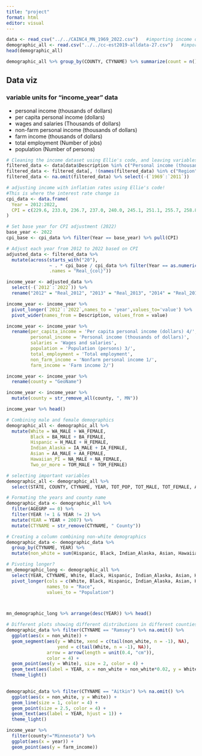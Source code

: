 ```yaml
---
title: "project"
format: html
editor: visual
---
```


```r
data <- read_csv("../../CAINC4_MN_1969_2022.csv")   #importing income dataset
demographic_all <- read.csv("../../cc-est2019-alldata-27.csv")   #importing demographic dataset
head(demographic_all)

demographic_all %>% group_by(COUNTY, CTYNAME) %>% summarize(count = n())
```

## Data viz

### variable units for "income_year" data

-   personal income (thousands of dollars)
-   per capita personal income (dollars)
-   wages and salaries (Thousands of dollars)
-   non-farm personal income (thousands of dollars)
-   farm income (thousands of dollars)
-   total employment (Number of jobs)
-   population (Number of persons)

```r

# Cleaning the income dataset using Ellie's code, and leaving variables 
filtered_data <- data[data$Description %in% c("Personal income (thousands of dollars)", "Per capita personal income (dollars) 4/", "Wages and salaries", "Nonfarm personal income 1/", "Farm income 2/", "Total employment", "Population (persons) 3/"), ]
filtered_data <- filtered_data[, !(names(filtered_data) %in% c("Region", "LineCode", "TableName", "Unit", "IndustryClassification"))]
filtered_data <- na.omit(filtered_data) %>% select(-(`1969`:`2011`))

# adjusting income with inflation rates using Ellie's code!
#This is where the interest rate change is
cpi_data <- data.frame(
  Year = 2012:2022,
  CPI = c(229.6, 233.0, 236.7, 237.0, 240.0, 245.1, 251.1, 255.7, 258.8, 271.0, 292.7) 
)

# Set base year for CPI adjustment (2022)
base_year <- 2022
cpi_base <- cpi_data %>% filter(Year == base_year) %>% pull(CPI)

# Adjust each year from 2012 to 2022 based on CPI
adjusted_data <- filtered_data %>%
  mutate(across(starts_with("20"), 
                ~ . * cpi_base / cpi_data %>% filter(Year == as.numeric(substring(cur_column(), 1, 4))) %>% pull(CPI),
                .names = "Real_{col}"))

income_year <- adjusted_data %>% 
  select(-(`2012`:`2022`)) %>% 
  rename("2012" = "Real_2012", "2013" = "Real_2013", "2014" = "Real_2014", "2015" = "Real_2015", "2016" = "Real_2016", "2017" = "Real_2017", "2018" = "Real_2018", "2019" = "Real_2019", "2020" = "Real_2020", "2021" = "Real_2021", "2022" = "Real_2022")

income_year <- income_year %>% 
  pivot_longer(`2012`:`2022`,names_to = 'year',values_to='value') %>%
  pivot_wider(names_from = Description, values_from = value)

income_year <- income_year %>% 
  rename(per_capita_income = 'Per capita personal income (dollars) 4/',
         personal_income = 'Personal income (thousands of dollars)',
         salaries = 'Wages and salaries',
         population = 'Population (persons) 3/',
         total_employment = 'Total employment',
         non_farm_income = 'Nonfarm personal income 1/',
         farm_income = 'Farm income 2/')

income_year <- income_year %>% 
  rename(county = "GeoName")

income_year <- income_year %>% 
  mutate(county = str_remove_all(county, ", MN"))

income_year %>% head()

```

```r
# Combining male and female demographics
demographic_all <- demographic_all %>%
  mutate(White = WA_MALE + WA_FEMALE,
         Black = BA_MALE + BA_FEMALE,
         Hispanic = H_MALE + H_FEMALE,
         Indian_Alaska = IA_MALE + IA_FEMALE,
         Asian = AA_MALE + AA_FEMALE,
         Hawaiian_PI = NA_MALE + NA_FEMALE,
         Two_or_more = TOM_MALE + TOM_FEMALE)

# selecting important variables
demographic_all <- demographic_all %>% 
  select(STATE, COUNTY, CTYNAME, YEAR, TOT_POP, TOT_MALE, TOT_FEMALE, AGEGRP, White, Black, Hispanic, Indian_Alaska, Asian, Hawaiian_PI, Two_or_more)

# Formating the years and county name
demographic_data <- demographic_all %>% 
  filter(AGEGRP == 0) %>% 
  filter(YEAR != 1 & YEAR != 2) %>% 
  mutate(YEAR = YEAR + 2007) %>%
  mutate(CTYNAME = str_remove(CTYNAME, " County")) 

# Creating a column combining non-white demographics
demographic_data <- demographic_data %>% 
  group_by(CTYNAME, YEAR) %>% 
  mutate(non_white = sum(Hispanic, Black, Indian_Alaska, Asian, Hawaiian_PI, Two_or_more)) %>%   select(-AGEGRP, -STATE)

```

```r
# Pivoting longer?
mn_demographic_long <- demographic_all %>%
  select(YEAR, CTYNAME, White, Black, Hispanic, Indian_Alaska, Asian, Hawaiian_PI, Two_or_more) %>%
  pivot_longer(cols = c(White, Black, Hispanic, Indian_Alaska, Asian, Hawaiian_PI, Two_or_more),
               names_to = "Race",
               values_to = "Population")



mn_demographic_long %>% arrange(desc(YEAR)) %>% head()
```

```r
# Different plots showing different distributions in different counties filtered
demographic_data %>% filter(CTYNAME == "Ramsey") %>% na.omit() %>% 
  ggplot(aes(x = non_white)) +
  geom_segment(aes(y = White, xend = c(tail(non_white, n = -1), NA), 
                   yend = c(tail(White, n = -1), NA)),
               arrow = arrow(length = unit(0.4, "cm")),
               color = 4) +
  geom_point(aes(y = White), size = 2, color = 4) +
  geom_text(aes(label = YEAR, x = non_white + non_white*0.02, y = White)) +
  theme_light()
  
```

```r
demographic_data %>% filter(CTYNAME == "Aitkin") %>% na.omit() %>% 
  ggplot(aes(x = non_white, y = White)) +
  geom_line(size = 1, color = 4) +
  geom_point(size = 2.5, color = 4) +
  geom_text(aes(label = YEAR, hjust = 1)) +
  theme_light()
```


```r
income_year %>% 
  filter(county!="Minnesota") %>% 
  ggplot(aes(x = year)) +
  geom_point(aes(y = farm_income))
```

















